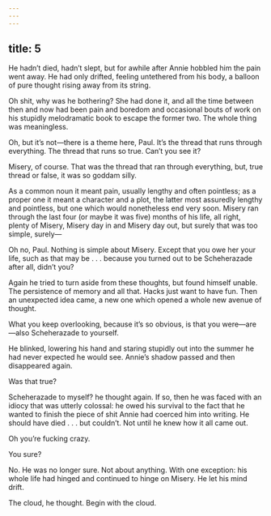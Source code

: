 ```yaml
---
---
---
```

title: 5
---




He hadn’t died, hadn’t slept, but for awhile after Annie hobbled him the pain went away. He had only drifted, feeling untethered from his body, a balloon of pure thought rising away from its string.

Oh shit, why was he bothering? She had done it, and all the time between then and now had been pain and boredom and occasional bouts of work on his stupidly melodramatic book to escape the former two. The whole thing was meaningless.

Oh, but it’s not—there is a theme here, Paul. It’s the thread that runs through everything. The thread that runs so true. Can’t you see it?

Misery, of course. That was the thread that ran through everything, but, true thread or false, it was so goddam silly.

As a common noun it meant pain, usually lengthy and often pointless; as a proper one it meant a character and a plot, the latter most assuredly lengthy and pointless, but one which would nonetheless end very soon. Misery ran through the last four (or maybe it was five) months of his life, all right, plenty of Misery, Misery day in and Misery day out, but surely that was too simple, surely—

Oh no, Paul. Nothing is simple about Misery. Except that you owe her your life, such as that may be . . . because you turned out to be Scheherazade after all, didn’t you?

Again he tried to turn aside from these thoughts, but found himself unable. The persistence of memory and all that. Hacks just want to have fun. Then an unexpected idea came, a new one which opened a whole new avenue of thought.

What you keep overlooking, because it’s so obvious, is that you were—are—also Scheherazade to yourself.

He blinked, lowering his hand and staring stupidly out into the summer he had never expected he would see. Annie’s shadow passed and then disappeared again.

Was that true?

Scheherazade to myself? he thought again. If so, then he was faced with an idiocy that was utterly colossal: he owed his survival to the fact that he wanted to finish the piece of shit Annie had coerced him into writing. He should have died . . . but couldn’t. Not until he knew how it all came out.

Oh you’re fucking crazy.

You sure?

No. He was no longer sure. Not about anything. With one exception: his whole life had hinged and continued to hinge on Misery. He let his mind drift.

The cloud, he thought. Begin with the cloud.
